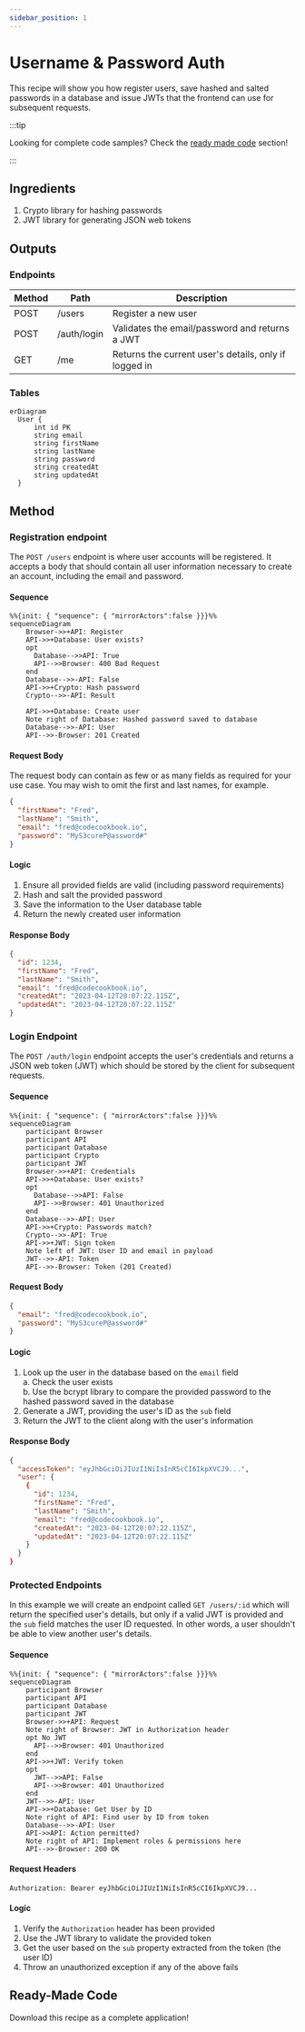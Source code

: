 ```yaml
---
sidebar_position: 1
---
```



# Username & Password Auth

This recipe will show you how register users, save hashed and salted passwords in a database and issue JWTs that the frontend can use for subsequent requests.

:::tip

Looking for complete code samples? Check the [ready made code](#ready-made-code) section!

:::

## Ingredients

1. Crypto library for hashing passwords
2. JWT library for generating JSON web tokens

## Outputs

### Endpoints

| Method | Path        | Description                                           |
| ------ | ----------- | ----------------------------------------------------- |
| POST   | /users      | Register a new user                                   |
| POST   | /auth/login | Validates the email/password and returns a JWT        |
| GET    | /me         | Returns the current user's details, only if logged in |

### Tables

```mermaid
erDiagram
  User {
      int id PK
      string email
      string firstName
      string lastName
      string password
      string createdAt
      string updatedAt
  }

```

## Method

### Registration endpoint

The `POST /users` endpoint is where user accounts will be registered. It accepts a body that should contain all user information necessary to create an account, including the email and password.

#### Sequence

```mermaid
%%{init: { "sequence": { "mirrorActors":false }}}%%
sequenceDiagram
    Browser->>+API: Register
    API->>+Database: User exists?
    opt
      Database-->>API: True
      API-->>Browser: 400 Bad Request
    end
    Database-->>-API: False
    API->>+Crypto: Hash password
    Crypto-->>-API: Result

    API->>+Database: Create user
    Note right of Database: Hashed password saved to database
    Database-->>-API: User
    API-->>-Browser: 201 Created
```

#### Request Body

The request body can contain as few or as many fields as required for your use case. You may wish to omit the first and last names, for example.

```json
{
  "firstName": "Fred",
  "lastName": "Smith",
  "email": "fred@codecookbook.io",
  "password": "MyS3cureP@assword#"
}
```

#### Logic

1. Ensure all provided fields are valid (including password requirements)
2. Hash and salt the provided password
3. Save the information to the User database table
4. Return the newly created user information

#### Response Body

```json
{
  "id": 1234,
  "firstName": "Fred",
  "lastName": "Smith",
  "email": "fred@codecookbook.io",
  "createdAt": "2023-04-12T20:07:22.115Z",
  "updatedAt": "2023-04-12T20:07:22.115Z"
}
```

### Login Endpoint

The `POST /auth/login` endpoint accepts the user's credentials and returns a JSON web token (JWT) which should be stored by the client for subsequent requests.

#### Sequence

```mermaid
%%{init: { "sequence": { "mirrorActors":false }}}%%
sequenceDiagram
    participant Browser
    participant API
    participant Database
    participant Crypto
    participant JWT
    Browser->>+API: Credentials
    API->>+Database: User exists?
    opt
      Database-->>API: False
      API-->>Browser: 401 Unauthorized
    end
    Database-->>-API: User
    API->>+Crypto: Passwords match?
    Crypto-->>-API: True
    API->>+JWT: Sign token
    Note left of JWT: User ID and email in payload
    JWT-->>-API: Token
    API-->>-Browser: Token (201 Created)
```

#### Request Body

```json
{
  "email": "fred@codecookbook.io",
  "password": "MyS3cureP@assword#"
}
```

#### Logic

1. Look up the user in the database based on the `email` field  
   a. Check the user exists  
   b. Use the bcrypt library to compare the provided password to the hashed password saved in the database
2. Generate a JWT, providing the user's ID as the `sub` field
3. Return the JWT to the client along with the user's information

#### Response Body

```json
{
  "accessToken": "eyJhbGciOiJIUzI1NiIsInR5cCI6IkpXVCJ9...",
  "user": {
    {
      "id": 1234,
      "firstName": "Fred",
      "lastName": "Smith",
      "email": "fred@codecookbook.io",
      "createdAt": "2023-04-12T20:07:22.115Z",
      "updatedAt": "2023-04-12T20:07:22.115Z"
    }
  }
}
```

### Protected Endpoints

In this example we will create an endpoint called `GET /users/:id` which will return the specified user's details, but only if a valid JWT is provided and the `sub` field matches the user ID requested. In other words, a user shouldn't be able to view another user's details.

#### Sequence

```mermaid
%%{init: { "sequence": { "mirrorActors":false }}}%%
sequenceDiagram
    participant Browser
    participant API
    participant Database
    participant JWT
    Browser->>+API: Request
    Note right of Browser: JWT in Authorization header
    opt No JWT
      API-->>Browser: 401 Unauthorized
    end
    API->>+JWT: Verify token
    opt
      JWT-->>API: False
      API-->>Browser: 401 Unauthorized
    end
    JWT-->>-API: User
    API->>+Database: Get User by ID
    Note right of API: Find user by ID from token
    Database-->>-API: User
    API->>API: Action permitted?
    Note right of API: Implement roles & permissions here
    API-->>-Browser: 200 OK

```

#### Request Headers

```
Authorization: Bearer eyJhbGciOiJIUzI1NiIsInR5cCI6IkpXVCJ9...
```

#### Logic

1.  Verify the `Authorization` header has been provided
2.  Use the JWT library to validate the provided token
3.  Get the user based on the `sub` property extracted from the token (the user ID)
4.  Throw an unauthorized exception if any of the above fails

## Ready-Made Code

Download this recipe as a complete application!

<GumroadEmbed slug="username-password-auth-nest" />
